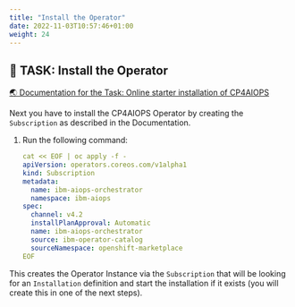 ```yaml
---
title: "Install the Operator"
date: 2022-11-03T10:57:46+01:00
weight: 24
---
```




## 🚀 TASK: Install the Operator
<a href="https://www.ibm.com/docs/en/cloud-paks/cloud-pak-aiops/4.2.0?topic=aiops-starter-installation" target="_blank" >🌏 Documentation for the Task: Online starter installation of CP4AIOPS</a>

Next you have to install the CP4AIOPS Operator by creating the `Subscription` as described in the Documentation.



<Accordion>
<AccordionItem title="💡 Need Help?">

1. Run the following command:
 
	```yaml
	cat << EOF | oc apply -f -
	apiVersion: operators.coreos.com/v1alpha1
	kind: Subscription
	metadata:
	  name: ibm-aiops-orchestrator
	  namespace: ibm-aiops
	spec:
	  channel: v4.2
	  installPlanApproval: Automatic
	  name: ibm-aiops-orchestrator
	  source: ibm-operator-catalog
	  sourceNamespace: openshift-marketplace
	EOF

</AccordionItem>
</Accordion>

<InlineNotification kind="info">

This creates the Operator Instance via the `Subscription` that will be looking for an `Installation` definition and start the installation if it exists (you will create this in one of the next steps). 

</InlineNotification>

